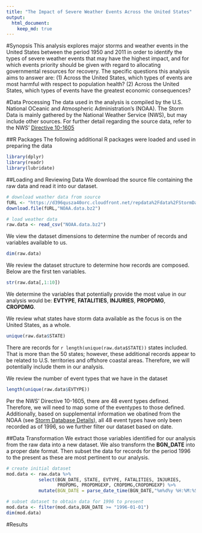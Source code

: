 ```yaml
---
title: "The Impact of Severe Weather Events Across the United States"
output: 
  html_document:
    keep_md: true
---
```


#Synopsis
This analysis explores major storms and weather events in the United States between the period 1950 and 2011 in order to identify the types of severe weather events that may have the highest impact, and for which events priority should be given with regard to allocating governmental resources for recovery. The specific questions this analysis aims to answer are: (1) Across the United States, which types of events are most harmful with respect to population health? (2) Across the United States, which types of events have the greatest economic consequences?

#Data Processing
The data used in the analysis is compiled by the U.S. National OCeanic and 
Atmospheric Administration's (NOAA). The Storm Data is mainly gathered by the
National Weather Service (NWS), but may include other sources. For further
detail regarding the source data, refer to the NWS' [Directive 10-1605][1]

##R Packages
The following additional R packages were loaded and used in preparing the data
```r
library(dplyr)
library(readr)
library(lubridate)
```

##Loading and Reviewing Data
We download the source file containing the raw data and read it into our dataset.
```r
# download weather data from source
fURL <- "https://d396qusza40orc.cloudfront.net/repdata%2Fdata%2FStormData.csv.bz2"
download.file(fURL,"NOAA.data.bz2")

# load weather data
raw.data <- read_csv("NOAA.data.bz2")
```

We view the dataset dimensions to determine the number of records and variables available to us.
```r
dim(raw.data)
```

We review the dataset structure to determine how records are composed. Below are the first ten variables. 
```r
str(raw.data[,1:10])
```
We determine the variables that potentially provide the most value in our analysis would be: **EVTYPE**, **FATALITIES**, **INJURIES**, **PROPDMG**, **CROPDMG**.


We review what states have storm data available as the focus is on the United States, as a whole. 
```r
unique(raw.data$STATE)
```
There are records for `r length(unique(raw.data$STATE))` states included. That is more than the 50 states; however, these additional records appear to be related to U.S. territories and offshore coastal areas. Therefore, we will potentially include them in our analysis.

We review the number of event types that we have in the dataset
```r
length(unique(raw.data$EVTYPE))
```
Per the NWS' Directive 10-1605, there are 48 event types defined. Therefore, we will need to map some of the eventypes to those defined. Additionally, based on supplemental information we obatined from the NOAA (see [Storm Database Details][2]), all 48 event types have only been recorded as of 1996, so we further filter our dataset based on date.

##Data Transformation
We extract those variables identified for our analysis from the raw data into a new dataset. We also transform the **BGN_DATE** into a proper date format. Then subset the data for records for the period 1996 to the present as these are most pertinent to our analysis.
```r
# create initial dataset
mod.data <- raw.data %>% 
            select(BGN_DATE, STATE, EVTYPE, FATALITIES, INJURIES, 
                   PROPDMG, PROPDMGEXP, CROPDMG,CROPDMGEXP) %>%
            mutate(BGN_DATE = parse_date_time(BGN_DATE,"%m%d%y %H:%M:%S"))

# subset dataset to obtain data for 1996 to present
mod.data <- filter(mod.data,BGN_DATE >= "1996-01-01")
dim(mod.data)
```




#Results




[1]:https://d396qusza40orc.cloudfront.net/repdata%2Fpeer2_doc%2Fpd01016005curr.pdf
[2]:http://www.ncdc.noaa.gov/stormevents/details.jsp?type=eventtype
